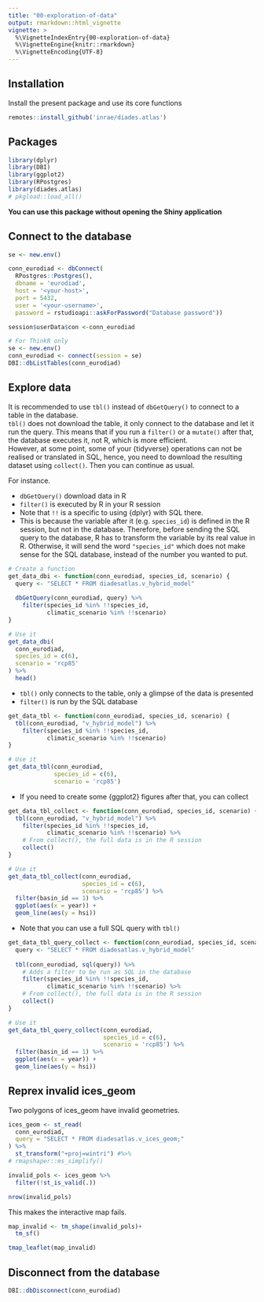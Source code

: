 ```yaml
---
title: "00-exploration-of-data"
output: rmarkdown::html_vignette
vignette: >
  %\VignetteIndexEntry{00-exploration-of-data}
  %\VignetteEngine{knitr::rmarkdown}
  %\VignetteEncoding{UTF-8}
---
```


## Installation

Install the present package and use its core functions

```r
remotes::install_github('inrae/diades.atlas')
```

## Packages
```r
library(dplyr)
library(DBI)
library(ggplot2)
library(RPostgres)
library(diades.atlas)
# pkgload::load_all()
```

**You can use this package without opening the Shiny application**

## Connect to the database

```r
se <- new.env()

conn_eurodiad <- dbConnect(
  RPostgres::Postgres(), 
  dbname = 'eurodiad',
  host = '<your-host>',
  port = 5432,
  user = '<your-username>',
  password = rstudioapi::askForPassword("Database password"))

session$userData$con <-conn_eurodiad
```

```r
# For ThinkR only
se <- new.env()
conn_eurodiad <- connect(session = se)
DBI::dbListTables(conn_eurodiad)
```

## Explore data

It is recommended to use `tbl()` instead of `dbGetQuery()` to connect to a table in the database.  
`tbl()` does not download the table, it only connect to the database and let it run the query. This means that if you run a `filter()` or a `mutate()` after that, the database executes it, not R, which is more efficient.  
However, at some point, some of your {tidyverse} operations can not be realised or translated in SQL, hence, you need to download the resulting dataset using `collect()`. Then you can continue as usual.

For instance. 

- `dbGetQuery()` download data in R
- `filter()` is executed by R in your R session
- Note that `!!` is a specific to using {dplyr} with SQL there.
+ This is because the variable after it (e.g. `species_id`) is defined in the R session, but not in the database. Therefore, before sending the SQL query to the database, R has to transform the variable by its real value in R. Otherwise, it will send the word `"species_id"` which does not make sense for the SQL database, instead of the number you wanted to put.


```r
# Create a function
get_data_dbi <- function(conn_eurodiad, species_id, scenario) {
  query <- "SELECT * FROM diadesatlas.v_hybrid_model"
  
  dbGetQuery(conn_eurodiad, query) %>%
    filter(species_id %in% !!species_id,
           climatic_scenario %in% !!scenario) 
}

# Use it
get_data_dbi(
  conn_eurodiad,
  species_id = c(6),
  scenario = 'rcp85'
) %>% 
  head()
```

- `tbl()` only connects to the table, only a glimpse of the data is presented
- `filter()` is run by the SQL database

```r
get_data_tbl <- function(conn_eurodiad, species_id, scenario) {
  tbl(conn_eurodiad, "v_hybrid_model") %>% 
    filter(species_id %in% !!species_id,
           climatic_scenario %in% !!scenario) 
}

# Use it
get_data_tbl(conn_eurodiad,
             species_id = c(6),
             scenario = 'rcp85')
```

- If you need to create some {ggplot2} figures after that, you can collect

```r
get_data_tbl_collect <- function(conn_eurodiad, species_id, scenario) {
  tbl(conn_eurodiad, "v_hybrid_model") %>% 
    filter(species_id %in% !!species_id,
           climatic_scenario %in% !!scenario) %>% 
    # From collect(), the full data is in the R session
    collect()
}

# Use it
get_data_tbl_collect(conn_eurodiad,
                     species_id = c(6),
                     scenario = 'rcp85') %>% 
  filter(basin_id == 1) %>% 
  ggplot(aes(x = year)) +
  geom_line(aes(y = hsi))
```

- Note that you can use a full SQL query with `tbl()`

```r
get_data_tbl_query_collect <- function(conn_eurodiad, species_id, scenario) {
  query <- "SELECT * FROM diadesatlas.v_hybrid_model"
  
  tbl(conn_eurodiad, sql(query)) %>% 
    # Adds a filter to be run as SQL in the database
    filter(species_id %in% !!species_id,
           climatic_scenario %in% !!scenario) %>% 
    # From collect(), the full data is in the R session
    collect()
}

# Use it
get_data_tbl_query_collect(conn_eurodiad,
                           species_id = c(6),
                           scenario = 'rcp85') %>% 
  filter(basin_id == 1) %>% 
  ggplot(aes(x = year)) +
  geom_line(aes(y = hsi))
```

## Reprex invalid ices_geom

Two polygons of ices_geom have invalid geometries.

```r
ices_geom <- st_read(
  conn_eurodiad,
  query = "SELECT * FROM diadesatlas.v_ices_geom;"
) %>%
  st_transform("+proj=wintri") #%>%
# rmapshaper::ms_simplify()
```


```r
invalid_pols <- ices_geom %>% 
  filter(!st_is_valid(.))

nrow(invalid_pols)
```

This makes the interactive map fails.

```r
map_invalid <- tm_shape(invalid_pols)+
  tm_sf()

tmap_leaflet(map_invalid)
```


## Disconnect from the database

```r
DBI::dbDisconnect(conn_eurodiad)
```

